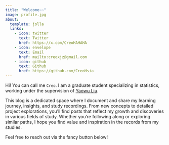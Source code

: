 ```yaml
---
title: "Welcome~~"
image: profile.jpg
about:
  template: jolla
  links:
    - icon: twitter
      text: Twitter
      href: https://x.com/CreoHAHAHA
    - icon: envelope
      text: Email
      href: mailto:creoxjz@gmail.com
    - icon: github
      text: Github
      href: https://github.com/CreoHsia
---
```


Hi! You can call me `Creo`. I am a graduate student specializing in statistics, working under the supervision of [Yaowu Liu](https://yaowuliu.github.io).

This blog is a dedicated space where I document and share my learning journey, insights, and study recordings. From new concepts to detailed project explorations, you’ll find posts that reflect my growth and discoveries in various fields of study. 
Whether you’re following along or exploring similar paths, I hope you find value and inspiration in the records from my studies. 

Feel free to reach out via the fancy button below!
